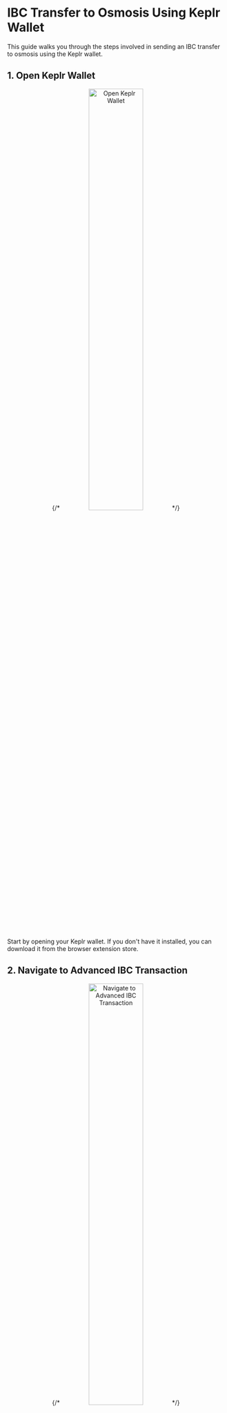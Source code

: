 # IBC Transfer to Osmosis Using Keplr Wallet

This guide walks you through the steps involved in sending an IBC transfer to osmosis using the
Keplr wallet.

## 1. Open Keplr Wallet

<p align="center">
    {/* <img src="./assets/keplr_open.png" alt="Open Keplr Wallet" width="50%"> */}
</p>

Start by opening your Keplr wallet. If you don't have it installed, you can download it from the
browser extension store.

## 2. Navigate to Advanced IBC Transaction

<p align="center">
    {/* <img src="./assets/advanced_ibc_transfer.png" alt="Navigate to Advanced IBC Transaction" width="50%"> */}
</p>

In your Keplr wallet, navigate to the section where you can initiate an advanced IBC transaction.

`Note:` If you do not have "Developer Mode" enabled on your Keplr Wallet, you will not see this
option. To enable developer mode, go to Settings -> Advanced, and enabled "Developer Mode".

## 3. Select Asset

<p align="center">
    {/* <img src="./assets/select_asset.png" alt="Select Asset" width="50%"> */}
</p>

Choose the asset/token you want to transfer. Ensure you have sufficient balance for the transfer.

## 4. Choose Destination Chain

### Adding IBC Transfer Channel in Keplr

You must first add the IBC Transfer Channel to Keplr. When you click on destination chain, you will
see "Add New IBC Tranfer Channel", with a "+" icon. Choose the relevant destination chain.

<p align="center">
    {/* <img src="./assets/new_ibc_transfer_channel.png" alt="New IBC Transfer Channel" width="50%"> */}
</p>

Next, you can add an IBC Channel, and the corresponding `Source Channel ID`

<p align="center">
    {/* <img src="./assets/add_ibc_channel.png" alt="Add IBC Channel" width="50%"> */}
</p>

You can find the relevant Configurations for Coreum here:

-   [Coreum IBC Channels](./ibc-channels.md)

<p align="center">
    {/* <img src="./assets/choose_destination_chain.png" alt="Choose Destination Chain" width="50%"> */}
</p>

Select the blockchain where you want to send the asset. This is the receiving chain of the IBC
transfer.

`Note:` This will be blank if the channel-id has not been registered in the IBC Chain Registry, and
correctly opened by the relayer.

## 5. Enter Wallet Address

<p align="center">
    {/* <img src="./assets/wallet_address.png" alt="Enter Wallet Address" width="50%"> */}
</p>

Provide the address of the recipient's wallet on the destination chain.

## 6. Enter Amount

<p align="center">
    {/* <img src="./assets/amount.png" alt="Enter Amount" width="50%"> */}
</p>

Specify the amount of the asset you wish to transfer. Ensure you account for any transaction fees.

## 7. Review Transaction

{/* ![Confirm Transaction](./assets/confirm_transaction.png) */}

Review all the details of the transfer. Ensure everything looks correct before proceeding.

### 7a. Confirm Transaction Details

<p align="center">
    {/* <img src="./assets/confirm_transaction2.png" alt="Confirm Transaction Details" width="50%"> */}
</p>

Keplr might ask you to confirm the transaction details once more. Double-check and proceed.

### 7b. Approve Transaction

<p align="center">
    {/* <img src="./assets/confirm_data.png" alt="Confirm Data" width="50%"> */}
</p>

Ensure all transaction data is correct. This includes the amount, destination address, and asset
type.

## 10. Final Transaction Confirmation

<p align="center">
    {/* <img src="./assets/confirm_transaction3.png" alt="Final Transaction Confirmation" width="50%"> */}
</p>

Before the transaction is broadcasted, confirm it for the last time. This is the final step before
the transaction is sent to the network.

## 11. Transaction Explorer

<p align="center">
    {/* <img src="./assets/transaction_explorer.png" alt="Transaction Explorer"> */}
</p>

Once the transaction is confirmed, you can view it on Coreum's blockchain explorer.

`Note: ` Tt's essential to understand that IBC transactions might not be instantaneous. There's a
brief delay between sending the transaction from the source chain and receiving it on the
destination chain. Additionally, if a transaction timeouts for any reason, this will be visible on
the source chain, not the destination chain. Always monitor the source chain's explorer for any
timeout or error messages related to your IBC transaction.

## 12. Transaction Hash

<p align="center">
    {/* <img src="./assets/transaction_hash.png" alt="Transaction Hash"> */}
</p>

This is the unique identifier for your transaction. You can use it to track the status of your
transfer.

## 13. Explorer Transaction Messages

<p align="center">
    {/* <img src="./assets/explorer_tx_messages.png" alt="Explorer Transaction Messages"> */}
</p>

In the blockchain explorer, you can see detailed messages associated with your transaction,
including confirmations from validators and more.

# Transfer Message

```json
{
    "memo": "",
    "@type": "/ibc.applications.transfer.v1.MsgTransfer",
    "token": {
        "denom": "ucore",
        "amount": "52931"
    },
    "sender": "core10zt2r5p2zh9ltcyg98zt2gtmcypkqgq3qsfj74",
    "receiver": "osmo1pwvcapna75slt3uscvupfe52492yuzhflhakem",
    "source_port": "transfer",
    "source_channel": "channel-2",
    "timeout_height": {
        "revision_height": "10958485",
        "revision_number": "1"
    },
    "timeout_timestamp": "0"
}
```

## Transfer Logs

Here are the example logs from our IBC Transfer:

### Logs

```json
[
    {
        "events": [
            {
                "type": "coin_received",
                "attributes": [
                    {
                        "key": "receiver",
                        "value": "core12k2pyuylm9t7ugdvz67h9pg4gmmvhn5vvgafk0"
                    },
                    {
                        "key": "amount",
                        "value": "52931ucore"
                    }
                ]
            },
            {
                "type": "coin_spent",
                "attributes": [
                    {
                        "key": "spender",
                        "value": "core10zt2r5p2zh9ltcyg98zt2gtmcypkqgq3qsfj74"
                    },
                    {
                        "key": "amount",
                        "value": "52931ucore"
                    }
                ]
            },
            {
                "type": "ibc_transfer",
                "attributes": [
                    {
                        "key": "sender",
                        "value": "core10zt2r5p2zh9ltcyg98zt2gtmcypkqgq3qsfj74"
                    },
                    {
                        "key": "receiver",
                        "value": "osmo1pwvcapna75slt3uscvupfe52492yuzhflhakem"
                    }
                ]
            },
            {
                "type": "message",
                "attributes": [
                    {
                        "key": "action",
                        "value": "/ibc.applications.transfer.v1.MsgTransfer"
                    },
                    {
                        "key": "sender",
                        "value": "core10zt2r5p2zh9ltcyg98zt2gtmcypkqgq3qsfj74"
                    },
                    {
                        "key": "module",
                        "value": "ibc_channel"
                    },
                    {
                        "key": "module",
                        "value": "transfer"
                    }
                ]
            },
            {
                "type": "send_packet",
                "attributes": [
                    {
                        "key": "packet_data",
                        "value": "{\"amount\":\"52931\",\"denom\":\"ucore\",\"receiver\":\"osmo1pwvcapna75slt3uscvupfe52492yuzhflhakem\",\"sender\":\"core10zt2r5p2zh9ltcyg98zt2gtmcypkqgq3qsfj74\"}"
                    },
                    {
                        "key": "packet_data_hex",
                        "value": "7b22616d6f756e74223a223532393331222c2264656e6f6d223a2275636f7265222c227265636569766572223a226f736d6f317077766361706e613735736c74337573637675706665353234393279757a68666c68616b656d222c2273656e646572223a22636f726531307a7432723570327a68396c7463796739387a743267746d6379706b716771337173666a3734227d"
                    },
                    {
                        "key": "packet_timeout_height",
                        "value": "1-10958485"
                    },
                    {
                        "key": "packet_timeout_timestamp",
                        "value": "0"
                    },
                    {
                        "key": "packet_sequence",
                        "value": "17"
                    },
                    {
                        "key": "packet_src_port",
                        "value": "transfer"
                    },
                    {
                        "key": "packet_src_channel",
                        "value": "channel-2"
                    },
                    {
                        "key": "packet_dst_port",
                        "value": "transfer"
                    },
                    {
                        "key": "packet_dst_channel",
                        "value": "channel-2188"
                    },
                    {
                        "key": "packet_channel_ordering",
                        "value": "ORDER_UNORDERED"
                    },
                    {
                        "key": "packet_connection",
                        "value": "connection-3"
                    }
                ]
            },
            {
                "type": "transfer",
                "attributes": [
                    {
                        "key": "recipient",
                        "value": "core12k2pyuylm9t7ugdvz67h9pg4gmmvhn5vvgafk0"
                    },
                    {
                        "key": "sender",
                        "value": "core10zt2r5p2zh9ltcyg98zt2gtmcypkqgq3qsfj74"
                    },
                    {
                        "key": "amount",
                        "value": "52931ucore"
                    }
                ]
            }
        ]
    }
]
```

## 14. Verify Successful Transfer to Osmosis

Now we can see our tokens have arrived, and are named "CORE on Osmosis", and have an IBC label.

<p align="center">
    {/* <img src="./assets/success.png" alt="Successful Transfer to Osmosis"> */}
</p>

---

By following these steps, you should successfully send an IBC transfer to osmosis using the Keplr
wallet on Coreum. Remember to always double-check details before confirming transactions to ensure
the security and accuracy of your transfers.
